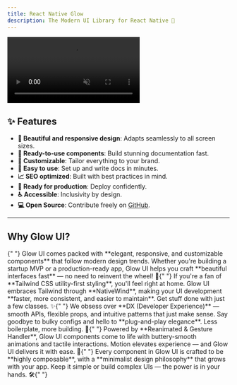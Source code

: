 ```yaml
---
title: React Native Glow
description: The Modern UI Library for React Native 💅
---
```



<div className="flex justify-center items-center my-8">
  <video
    src='/static/media/video.mp4'
    autoPlay
    muted
    loop
    className="rounded-2xl"
    style={{ width: "80%", maxWidth: "960px", height: "auto" }}
  />

</div>

## ✨ Features

- **🌟 Beautiful and responsive design**: Adapts seamlessly to all screen sizes.
- **🧩 Ready-to-use components**: Build stunning documentation fast.
- **🎨 Customizable**: Tailor everything to your brand.
- **🚀 Easy to use**: Set up and write docs in minutes.
- **📈 SEO optimized**: Built with best practices in mind.
- **🔧 Ready for production**: Deploy confidently.
- **♿ Accessible**: Inclusivity by design.
- **💻 Open Source**: Contribute freely on [GitHub](https://github.com/rit3zh/glow-ui).

---

<div className="text-center my-12">
  <h2 className="text-3xl font-semibold">Why Glow UI?</h2>
  <div className="w-16 h-1 bg-indigo-500 mt-2 mx-auto rounded-full" />
</div>

<Accordions type="multiple">
  <Accordion title="💅 Sleek and Modern Components Out of the Box">
    {" "}
    Glow UI comes packed with **elegant, responsive, and customizable
    components** that follow modern design trends. Whether you're building a
    startup MVP or a production-ready app, Glow UI helps you craft **beautiful
    interfaces fast** — no need to reinvent the wheel! 🎨{" "}
  </Accordion>
  <Accordion title="⚡ Built for React Native + Tailwind Devs">
    If you're a fan of **Tailwind CSS utility-first styling**, you'll feel right
    at home. Glow UI embraces Tailwind through **NativeWind**, making your UI
    development **faster, more consistent, and easier to maintain**. Get stuff
    done with just a few classes. ✨{" "}
  </Accordion>

<Accordion title=" 🚀 Developer Experience First">
  We obsess over **DX (Developer Experience)** — smooth APIs, flexible props,
  and intuitive patterns that just make sense. Say goodbye to bulky configs and
  hello to **plug-and-play elegance**. Less boilerplate, more building. 🔧{" "}
</Accordion>

<Accordion title="🎥 Stunning Animations and Interactions">
  Powered by **Reanimated & Gesture Handler**, Glow UI components come to life
  with buttery-smooth animations and tactile interactions. Motion elevates
  experience — and Glow UI delivers it with ease. 🌈{" "}
</Accordion>

<Accordion title="🧩 Composable. Minimal. Scalable.">
  Every component in Glow UI is crafted to be **highly composable**, with a
  **minimalist design philosophy** that grows with your app. Keep it simple or
  build complex UIs — the power is in your hands. 🛠️{" "}
</Accordion>

</Accordions>
